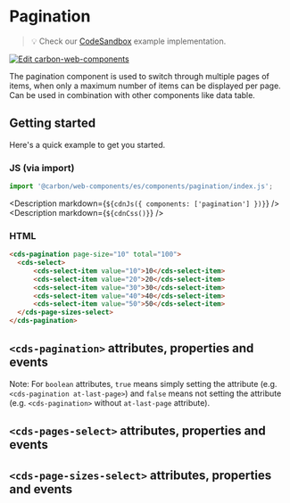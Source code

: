 
# Pagination

> 💡 Check our
> [CodeSandbox](https://codesandbox.io/s/github/carbon-design-system/carbon-for-ibm-dotcom/tree/feat/cwc-v2/packages/carbon-web-components/examples/codesandbox/basic/components/pagination)
> example implementation.

[![Edit carbon-web-components](https://codesandbox.io/static/img/play-codesandbox.svg)](https://codesandbox.io/s/github/carbon-design-system/carbon-for-ibm-dotcom/tree/feat/cwc-v2/packages/carbon-web-components/examples/codesandbox/basic/components/pagination)

The pagination component is used to switch through multiple pages of items, when
only a maximum number of items can be displayed per page. Can be used in
combination with other components like data table.

## Getting started

Here's a quick example to get you started.

### JS (via import)

```javascript
import '@carbon/web-components/es/components/pagination/index.js';
```

<Description markdown={`${cdnJs({ components: ['pagination'] })}`} />
<Description markdown={`${cdnCss()}`} />

### HTML

```html
<cds-pagination page-size="10" total="100">
  <cds-select>
      <cds-select-item value="10">10</cds-select-item>
      <cds-select-item value="20">20</cds-select-item>
      <cds-select-item value="30">30</cds-select-item>
      <cds-select-item value="40">40</cds-select-item>
      <cds-select-item value="50">50</cds-select-item>
  </cds-page-sizes-select>
</cds-pagination>
```

## `<cds-pagination>` attributes, properties and events

Note: For `boolean` attributes, `true` means simply setting the attribute (e.g.
`<cds-pagination at-last-page>`) and `false` means not setting the attribute
(e.g. `<cds-pagination>` without `at-last-page` attribute).

<Props of="cds-pagination" />

## `<cds-pages-select>` attributes, properties and events

<Props of="cds-pages-select" />

## `<cds-page-sizes-select>` attributes, properties and events

<Props of="cds-page-sizes-select" />
